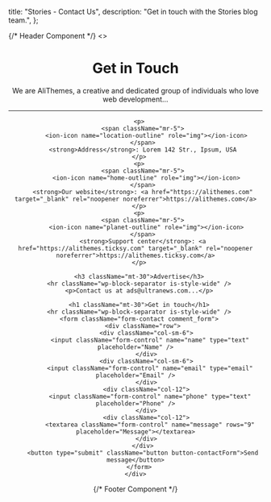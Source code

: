 
  title: "Stories - Contact Us",
  description: "Get in touch with the Stories blog team.",
};

{/* Header Component */}
<><Header /><div className="bg-grey pb-30">
  <div
    className="entry-header entry-header-style-2 pb-80 pt-80 mb-50 text-white"
    style={{ backgroundImage: `url('/assets/imgs/placeholder-1144.jpg')` }}
  >
    <div className="container entry-header-content">
      <h1 className="entry-title mb-50 font-weight-900">Get in Touch</h1>
    </div>
  </div>

  <div className="container single-content">
    <div className="entry-wraper mt-50">
      <p className="font-large">
        We are AliThemes, a creative and dedicated group of individuals who love web development...
      </p>
      <hr className="wp-block-separator is-style-wide" />

      <p>
        <span className="mr-5">
          <ion-icon name="location-outline" role="img"></ion-icon>
        </span>
        <strong>Address</strong>: Lorem 142 Str., Ipsum, USA
      </p>
      <p>
        <span className="mr-5">
          <ion-icon name="home-outline" role="img"></ion-icon>
        </span>
        <strong>Our website</strong>: <a href="https://alithemes.com" target="_blank" rel="noopener noreferrer">https://alithemes.com</a>
      </p>
      <p>
        <span className="mr-5">
          <ion-icon name="planet-outline" role="img"></ion-icon>
        </span>
        <strong>Support center</strong>: <a href="https://alithemes.ticksy.com" target="_blank" rel="noopener noreferrer">https://alithemes.ticksy.com</a>
      </p>

      <h3 className="mt-30">Advertise</h3>
      <hr className="wp-block-separator is-style-wide" />
      <p>Contact us at ads@ultranews.com...</p>

      <h1 className="mt-30">Get in touch</h1>
      <hr className="wp-block-separator is-style-wide" />
      <form className="form-contact comment_form">
        <div className="row">
          <div className="col-sm-6">
            <input className="form-control" name="name" type="text" placeholder="Name" />
          </div>
          <div className="col-sm-6">
            <input className="form-control" name="email" type="email" placeholder="Email" />
          </div>
          <div className="col-12">
            <input className="form-control" name="phone" type="text" placeholder="Phone" />
          </div>
          <div className="col-12">
            <textarea className="form-control" name="message" rows="9" placeholder="Message"></textarea>
          </div>
        </div>
        <button type="submit" className="button button-contactForm">Send message</button>
      </form>
    </div>
  </div>
</div></>

{/* Footer Component */}
<Footer />
